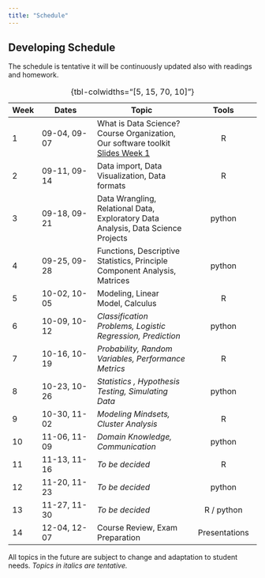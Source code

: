 ```yaml
---
title: "Schedule"
---
```


:::{.callout-important collapse=false appearance='default' icon=true}
## Developing Schedule
The schedule is tentative it will be continuously updated also with readings and homework.
:::

Week | Dates        | Topic                  | Tools          | 
-----|--------------|------------------------|:--------------:|
1    | 09-04, 09-07 | What is Data Science? Course Organization, Our software toolkit <br> [Slides Week 1](https://docs.google.com/presentation/d/1NxFoVf7I0wccp5LDLR4wfwclvO61-pSRAscsr1Wzzok/edit?usp=sharing) | R              |
2    | 09-11, 09-14 | Data import, Data Visualization, Data formats  | R              |
3    | 09-18, 09-21 | Data Wrangling, Relational Data, Exploratory Data Analysis, Data Science Projects | python         |
4    | 09-25, 09-28 | Functions, Descriptive Statistics, Principle Component Analysis, Matrices  | python         |
5    | 10-02, 10-05 | Modeling, Linear Model, Calculus  | R              |
6    | 10-09, 10-12 | *Classification Problems, Logistic Regression, Prediction*  | python         |
7    | 10-16, 10-19 | *Probability, Random Variables, Performance Metrics* | R              |
8    | 10-23, 10-26 | *Statistics , Hypothesis Testing, Simulating Data* | python         |
9    | 10-30, 11-02 | *Modeling Mindsets, Cluster Analysis*   | R              |
10   | 11-06, 11-09 | *Domain Knowledge, Communication*  | python         |
11   | 11-13, 11-16 | *To be decided*  | R              |
12   | 11-20, 11-23 | *To be decided*  | python         |
13   | 11-27, 11-30 | *To be decided*  | R / python     |
14   | 12-04, 12-07 | Course Review, Exam Preparation  | Presentations  |

: {tbl-colwidths="[5, 15, 70, 10]"}

:::{.callout-note collapse=false appearance='default' icon=true}
All topics in the future are subject to change and adaptation to student needs. *Topics in italics are tentative.*
:::
